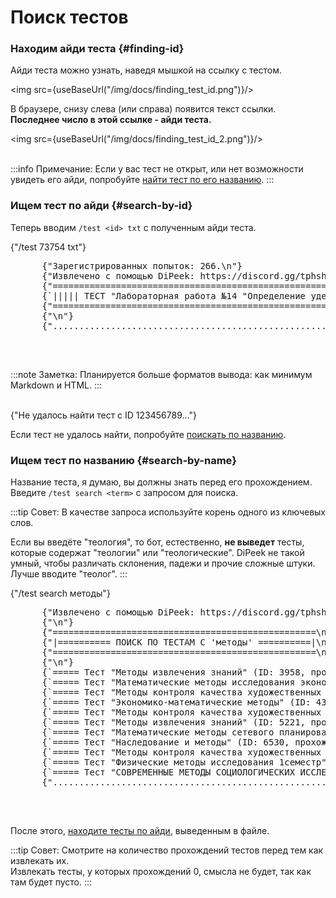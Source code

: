 # Поиск тестов


### Находим айди теста {#finding-id}

Айди теста можно узнать, наведя мышкой на ссылку с тестом.

<img src={useBaseUrl("/img/docs/finding_test_id.png")}/>

В браузере, снизу слева (или справа) появится текст ссылки.  
**Последнее число в этой ссылке - айди теста.**

<img src={useBaseUrl("/img/docs/finding_test_id_2.png")}/>
<br/><br/>

:::info Примечание:
Если у вас тест не открыт, или нет возможности увидеть его айди, попробуйте [найти тест по его названию](#search-by-name).
:::

### Ищем тест по айди {#search-by-id}

Теперь вводим `/test <id> txt` с полученным айди теста.

<DiscordMessages>
  <DiscordMessage>
    {"/test 73754 txt"}
  </DiscordMessage>
  <DiPeekResponse>
    <pre>
      {"Зарегистрированных попыток: 266.\n"}
      {"Извлечено с помощью DiPeek: https://discord.gg/tphsh9vsty\n"}
      {"============================================================================================================================\n"}
      {`||||| ТЕСТ "Лабораторная работа №14 &quot;Определение удельного заряда электрона методом магнетрона&quot;" (ID: 73754) |||||\n`}
      {"============================================================================================================================\n"}
      {"\n"}
      {"............................................................................................................................"}
    </pre>
  </DiPeekResponse>
</DiscordMessages>
<br/>

:::note Заметка:
Планируется больше форматов вывода: как минимум Markdown и HTML.
:::

<br/>
<DiscordMessages>
  <DiPeekResponse>
    {"Не удалось найти тест с ID 123456789..."}
  </DiPeekResponse>
</DiscordMessages>
<br/>

Если тест не удалось найти, попробуйте [поискать по названию](#search-by-name).

### Ищем тест по названию {#search-by-name}

Название теста, я думаю, вы должны знать перед его прохождением.  
Введите `/test search <term>` с запросом для поиска.

:::tip Совет:
В качестве запроса используйте корень одного из ключевых слов.

Если вы введёте "теология", то бот, естественно, **не выведет** тесты, которые содержат "теологии" или "теологические". DiPeek не такой умный, чтобы различать склонения, падежи и прочие сложные штуки. Лучше вводите "теолог".
:::

<DiscordMessages>
  <DiscordMessage>
    {"/test search методы"}
  </DiscordMessage>
  <DiPeekResponse>
    <pre>
      {"Извлечено с помощью DiPeek: https://discord.gg/tphsh9vsty\n"}
      {"\n"}
      {"==================================================\n"}
      {"|========== ПОИСК ПО ТЕСТАМ С 'методы' ==========|\n"}
      {"==================================================\n"}
      {"\n"}
      {`===== Тест "Методы извлечения знаний" (ID: 3958, прохождений: 104) =====\n`}
      {`===== Тест "Математические методы исследования экономики" (ID: 4031, прохождений: 103) =====\n`}
      {`===== Тест "Методы контроля качества художественных изделий" (ID: 4294, прохождений: 48) =====\n`}
      {`===== Тест "Экономико-математические методы" (ID: 4308, прохождений: 36) =====\n`}
      {`===== Тест "Методы контроля качества художественных изделий" (ID: 4554, прохождений: 12) =====\n`}
      {`===== Тест "Методы извлечения знаний" (ID: 5221, прохождений: 1) =====\n`}
      {`===== Тест "Математические методы сетевого планирования" (ID: 6272, прохождений: 3) =====\n`}
      {`===== Тест "Наследование и методы" (ID: 6530, прохождений: 0) =====\n`}
      {`===== Тест "Методы контроля качества художественных изделий" (ID: 6548, прохождений: 0) =====\n`}
      {`===== Тест "Физические методы исследования 1семестр" (ID: 6838, прохождений: 0) =====\n`}
      {`===== Тест "СОВРЕМЕННЫЕ МЕТОДЫ СОЦИОЛОГИЧЕСКИХ ИССЛЕДОВАНИЙ" (ID: 6923, прохождений: 3) =====\n`}
      {".............................................................................................."}
    </pre>
  </DiPeekResponse>
</DiscordMessages>
<br/>

После этого, [находите тесты по айди](#search-by-id), выведенным в файле.

:::tip Совет:
Смотрите на количество прохождений тестов перед тем как извлекать их.  
Извлекать тесты, у которых прохождений 0, смысла не будет, так как там будет пусто.
:::
